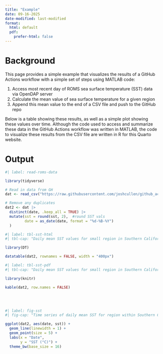 ```yaml
---
title: "Example"
date: 09-16-2025
date-modified: last-modified
format:
  html: default
  pdf:
    prefer-html: false
---
```


# Background

This page provides a simple example that visualizes the results of a GitHub Actions workflow with a simple set of steps using MATLAB code:

1.  Access most recent day of ROMS sea surface temperature (SST) data via OpenDAP server
2.  Calculate the mean value of sea surface temperature for a given region
3.  Append this mean value to the end of a CSV file and push to the GitHub repo

Below is a table showing these results, as well as a simple plot showing these values over time. Although the code used to access and summarize these data in the GitHub Actions workflow was written in MATLAB, the code to visualize these results from the CSV file are written in R for this Quarto website.

# Output

```r
#| label: read-roms-data

library(tidyverse)

# Read in data from GH
dat <- read_csv("https://raw.githubusercontent.com/joshcullen/github_actions_workshop/refs/heads/main/MATLAB_example/sst_test.csv")

# Remove any duplicates
dat2 <- dat |> 
  distinct(date, .keep_all = TRUE) |> 
  mutate(sst = round(sst, 2),  #round SST vals
         date = as_date(date, format = "%d-%B-%Y")
  )

```

::: {.content-hidden when-format="pdf"}
```r
#| label: tbl-sst-html
#| tbl-cap: "Daily mean SST values for small region in Southern California Bight. Data acquired from ROMS."

library(DT)

datatable(dat2, rownames = FALSE, width = "400px")

```
:::

::: {.content-hidden when-format="html"}
```r
#| label: tbl-sst-pdf
#| tbl-cap: "Daily mean SST values for small region in Southern California Bight. Data acquired from ROMS."

library(knitr)

kable(dat2, row.names = FALSE)

```
:::

<br><br>

```r
#| label: fig-sst
#| fig-cap: "Time series of daily mean SST for region within Southern California Bight. Data acquired from ROMS."

ggplot(dat2, aes(date, sst)) +
  geom_line(linewidth = 1) +
  geom_point(size = 5) +
  labs(x = "Date",
       y = "SST (°C)") +
  theme_bw(base_size = 16)
```
